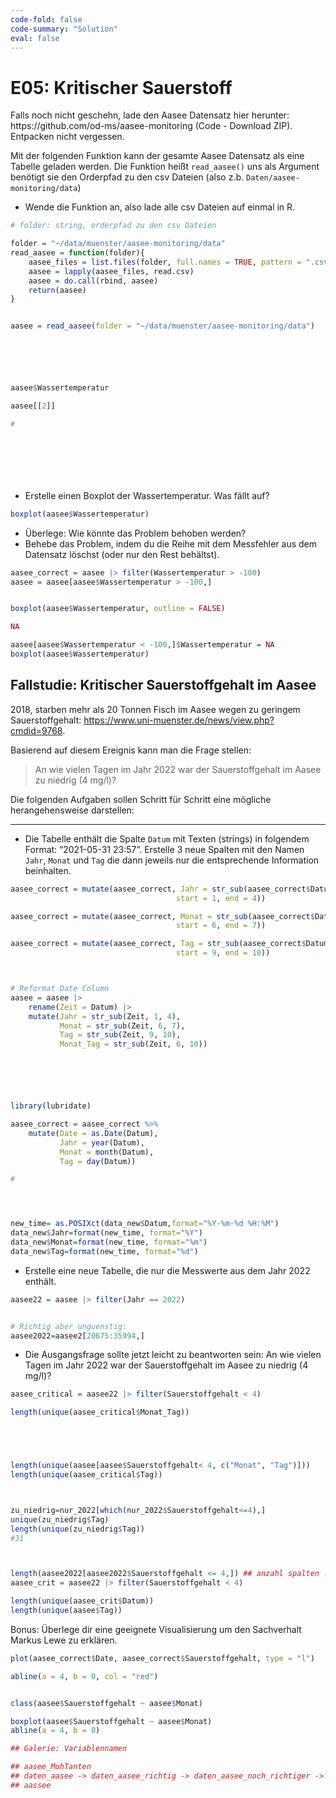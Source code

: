 ```yaml
---
code-fold: false
code-summary: "Solution"
eval: false
---
```


# E05: Kritischer Sauerstoff

Falls noch nicht geschehn, lade den Aasee Datensatz hier herunter: https://github.com/od-ms/aasee-monitoring (Code - Download ZIP). Entpacken nicht vergessen.

Mit der folgenden Funktion kann der gesamte Aasee Datensatz als eine Tabelle geladen werden.
Die Funktion heißt `read_aasee()` uns als Argument benötigt sie den Orderpfad zu den csv Dateien (also z.b. `Daten/aasee-monitoring/data`)

- Wende die Funktion an, also lade alle csv Dateien auf einmal in R.

```r

# folder: string, orderpfad zu den csv Dateien

folder = "~/data/muenster/aasee-monitoring/data"
read_aasee = function(folder){
    aasee_files = list.files(folder, full.names = TRUE, pattern = ".csv$")
    aasee = lapply(aasee_files, read.csv)
    aasee = do.call(rbind, aasee)
    return(aasee)
}


aasee = read_aasee(folder = "~/data/muenster/aasee-monitoring/data")






aasee$Wassertemperatur

aasee[[2]]

#








```


- Erstelle einen Boxplot der Wassertemperatur. Was fällt auf?

```r
boxplot(aasee$Wassertemperatur)
```


- Überlege: Wie könnte das Problem behoben werden?
- Behebe das Problem, indem du die Reihe mit dem Messfehler aus dem Datensatz löschst (oder nur den Rest behältst).

```r
aasee_correct = aasee |> filter(Wassertemperatur > -100)
aasee = aasee[aasee$Wassertemperatur > -100,]


boxplot(aasee$Wassertemperatur, outline = FALSE)

NA

aasee[aasee$Wassertemperatur < -100,]$Wassertemperatur = NA
boxplot(aasee$Wassertemperatur)

```



## Fallstudie: Kritischer Sauerstoffgehalt im Aasee

2018, starben mehr als 20 Tonnen Fisch im Aasee wegen zu geringem Sauerstoffgehalt: [https://www.uni-muenster.de/news/view.php?cmdid=9768](https://www.uni-muenster.de/news/view.php?cmdid=9768).

Basierend auf diesem Ereignis kann man die Frage stellen:

> An wie vielen Tagen im Jahr 2022 war der Sauerstoffgehalt im Aasee zu niedrig (4 mg/l)?

Die folgenden Aufgaben sollen Schritt für Schritt eine mögliche herangehensweise darstellen:


***


- Die Tabelle enthält die Spalte `Datum` mit Texten (strings) in folgendem Format: "2021-05-31 23:57". Erstelle 3 neue Spalten mit den Namen `Jahr`, `Monat` und `Tag` die dann jeweils nur die entsprechende Information beinhalten.

```r

aasee_correct = mutate(aasee_correct, Jahr = str_sub(aasee_correct$Datum,
                                     start = 1, end = 4))

aasee_correct = mutate(aasee_correct, Monat = str_sub(aasee_correct$Datum,
                                     start = 6, end = 7))

aasee_correct = mutate(aasee_correct, Tag = str_sub(aasee_correct$Datum,
                                     start = 9, end = 10))



# Reformat Date Column
aasee = aasee |>
    rename(Zeit = Datum) |> 
    mutate(Jahr = str_sub(Zeit, 1, 4),
           Monat = str_sub(Zeit, 6, 7),
           Tag = str_sub(Zeit, 9, 10),
           Monat_Tag = str_sub(Zeit, 6, 10))






library(lubridate)

aasee_correct = aasee_correct %>%
    mutate(Date = as.Date(Datum),
           Jahr = year(Datum),
           Monat = month(Datum),
           Tag = day(Datum))

#




new_time= as.POSIXct(data_new$Datum,format="%Y-%m-%d %H:%M")
data_new$Jahr=format(new_time, format="%Y")
data_new$Monat=format(new_time, format="%m")
data_new$Tag=format(new_time, format="%d")


```

- Erstelle eine neue Tabelle, die nur die Messwerte aus dem Jahr 2022 enthält.

```r
aasee22 = aasee |> filter(Jahr == 2022)


# Richtig aber unguenstig:
aasee2022=aasee2[20675:35994,]
```


- Die Ausgangsfrage sollte jetzt leicht zu beantworten sein: An wie vielen Tagen im Jahr 2022 war der Sauerstoffgehalt im Aasee zu niedrig (4 mg/l)?

```r

aasee_critical = aasee22 |> filter(Sauerstoffgehalt < 4)

length(unique(aasee_critical$Monat_Tag))





length(unique(aasee[aasee$Sauerstoffgehalt< 4, c("Monat", "Tag")]))
length(unique(aasee_critical$Tag))



zu_niedrig=nur_2022[which(nur_2022$Sauerstoffgehalt<=4),]
unique(zu_niedrig$Tag)
length(unique(zu_niedrig$Tag))
#31



length(aasee2022[aasee2022$Sauerstoffgehalt <= 4,]) ## anzahl spalten !!!
aasee_crit = aasee22 |> filter(Sauerstoffgehalt < 4)

length(unique(aasee_crit$Datum))
length(unique(aasee$Tag))

```



Bonus: Überlege dir eine geeignete Visualisierung um den Sachverhalt Markus Lewe zu erklären.

```r


plot(aasee_correct$Date, aasee_correct$Sauerstoffgehalt, type = "l")

abline(a = 4, b = 0, col = "red")


class(aasee$Sauerstoffgehalt ~ aasee$Monat)

boxplot(aasee$Sauerstoffgehalt ~ aasee$Monat)
abline(a = 4, b = 0)
```







```r
## Galerie: Variablennamen

## aasee_MuhTanten
## daten_aasee -> daten_aasee_richtig -> daten_aasee_noch_richtiger -> daten_aasee_2022
## aassee
```






